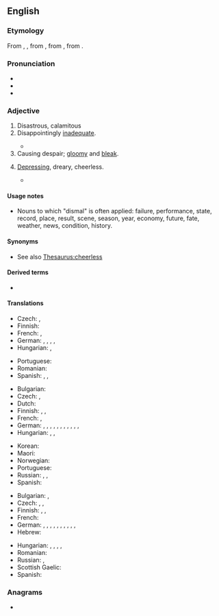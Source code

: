 ==English==

===Etymology===
From {{inh|en|enm|dismal}}, {{m|enm|dismale}}, from {{der|en|xno|dismal}}, from {{der|en|fro|([[li]]) [[dis]] [[mals]]|t=(the) bad days}}, from {{der|en|ML.|[[diēs]] [[mālī]]|t=bad days}}.

===Pronunciation===
* {{IPA|en|/ˈdɪzməl/}}
* {{audio|en|en-us-dismal.ogg|Audio (US)}}
* {{rhymes|en|ɪzməl|s=2}}

===Adjective===
{{en-adj}}

# Disastrous, calamitous
# Disappointingly [[inadequate]].
#: {{ux|en|He received a '''dismal''' compensation.}}
#* {{quote-journal|en|date=April 22, 2012|author=Sam Sheringham|work=BBC Sport
|title=[http://www.bbc.co.uk/sport/0/football/17718147 Liverpool 0-1 West Brom]
|passage=Liverpool's efforts thereafter had an air of desperation as their '''dismal''' 2012 league form continued.}}
# Causing despair; [[gloomy]] and [[bleak]].
#: {{ux|en|The storm made for a '''dismal''' weekend}}
# [[depressing|Depressing]], dreary, cheerless.
#: {{ux|en|She was lost in '''dismal''' thoughts of despair}}
#* {{quote-book|en|year=1913|author={{w|Joseph C. Lincoln}}|chapter=12
|title=[http://openlibrary.org/works/OL5535161W Mr. Pratt's Patients]
|passage=So, after a spell, he decided to make the best of it and shoved us into the front parlor. 'Twas a '''dismal''' sort of place, with hair wreaths, and wax fruit, and tin lambrekins, and land knows what all. It looked like a tomb and smelt pretty nigh as musty and dead-and-gone.}}

====Usage notes====
* Nouns to which "dismal" is often applied: failure, performance, state, record, place, result, scene, season, year, economy, future, fate, weather, news, condition, history.

====Synonyms====
* See also [[Thesaurus:cheerless]]

====Derived terms====
* {{l|en|dismal science}}

====Translations====
{{trans-top|disappointingly inadequate}}
* Czech: {{t|cs|neradostný}}, {{t|cs|neuspokojivý}}
* Finnish: {{t+|fi|surkea}}
* French: {{t+|fr|lamentable}}, {{t+|fr|misérable}}
* German: {{t+|de|unzureichend}}, {{t+|de|unzulänglich}}, {{t+|de|jämmerlich}}, {{t+|de|kläglich}}, {{t+|de|miserabel}}
* Hungarian: {{t+|hu|elszomorító}}, {{t+|hu|sikertelen}}
{{trans-mid}}
* Portuguese: {{t+|pt|inadequado}}
* Romanian: {{t|ro|dezamagitor de inadecvat}}
* Spanish: {{t+|es|mísero}}, {{t+|es|miserable}}, {{t+|es|triste}}
{{trans-bottom}}

{{trans-top|gloomy and bleak}}
* Bulgarian: {{t+|bg|мра́чен}}
* Czech: {{t|cs|chmurný}}, {{t|cs|neradostný}}
* Dutch: {{t+|nl|akelig}}
* Finnish: {{t+|fi|synkkä}}, {{t+|fi|surullinen}}, {{t+|fi|ankea}}
* French: {{t+|fr|morne}}, {{t+|fr|lugubre}}
* German: {{t+|de|traurig}}, {{t+|de|trübe}}, {{t+|de|trostlos}}, {{t+|de|freudlos}}, {{t+|de|düster}}, {{t+|de|finster}}, {{t+|de|trist}}, {{t+|de|trüb}}, {{t+|de|fade}}, {{t+|de|fad}}, {{t+|de|trübselig}}, {{t+|de|trübsinnig}}
* Hungarian: {{t+|hu|szomorú}}, {{t+|hu|sötét}}, {{t+|hu|bús}}
{{trans-mid}}
* Korean: {{t|ko|음침하다}}
* Maori: {{t|mi|poururu }}
* Norwegian: {{t+|no|stusslig}}
* Portuguese: {{t+|pt|sombrio}}
* Russian: {{t+|ru|мра́чный}}, {{t+|ru|угрю́мый}}, {{t+|ru|уны́лый}}
* Spanish: {{t+|es|triste}}
{{trans-bottom}}

{{trans-top|depressing}}
* Bulgarian: {{t+|bg|тъ́жен}}, {{t+|bg|уни́л}}
* Czech: {{t|cs|deprimující}}, {{t|cs|depresivní}}, {{t|cs|chmurný}}
* Finnish: {{t+|fi|surullinen}}, {{t|fi|synkeä}}, {{t+|fi|synkkä}}
* French: {{t+|fr|déprimant}}
* German: {{t+|de|unglücklich}}, {{t+|de|deprimiert}}, {{t+|de|deprimierend}}, {{t+|de|traurig}}, {{t+|de|trostlos}}, {{t+|de|freudlos}}, {{t+|de|düster}}, {{t+|de|finster}}, {{t+|de|trist}}, {{t+|de|trübselig}}, {{t+|de|trübsinnig}}
* Hebrew: {{t+|he|מדכא|m|tr=medake|sc=Hebr}}
{{trans-mid}}
* Hungarian: {{t+|hu|szomorú}}, {{t+|hu|lehangoló}}, {{t+|hu|gyászos}}, {{t+|hu|komor}}, {{t+|hu|vigasztalan}}
* Romanian: {{t+|ro|deprimant}}
* Russian: {{t+|ru|гнету́щий}}, {{t+|ru|уны́лый}}
* Scottish Gaelic: {{t|gd|brònach}}
* Spanish: {{t|es|deprimente}}
{{trans-bottom}}

===Anagrams===
* {{anagrams|en|a=adilms|almids}}